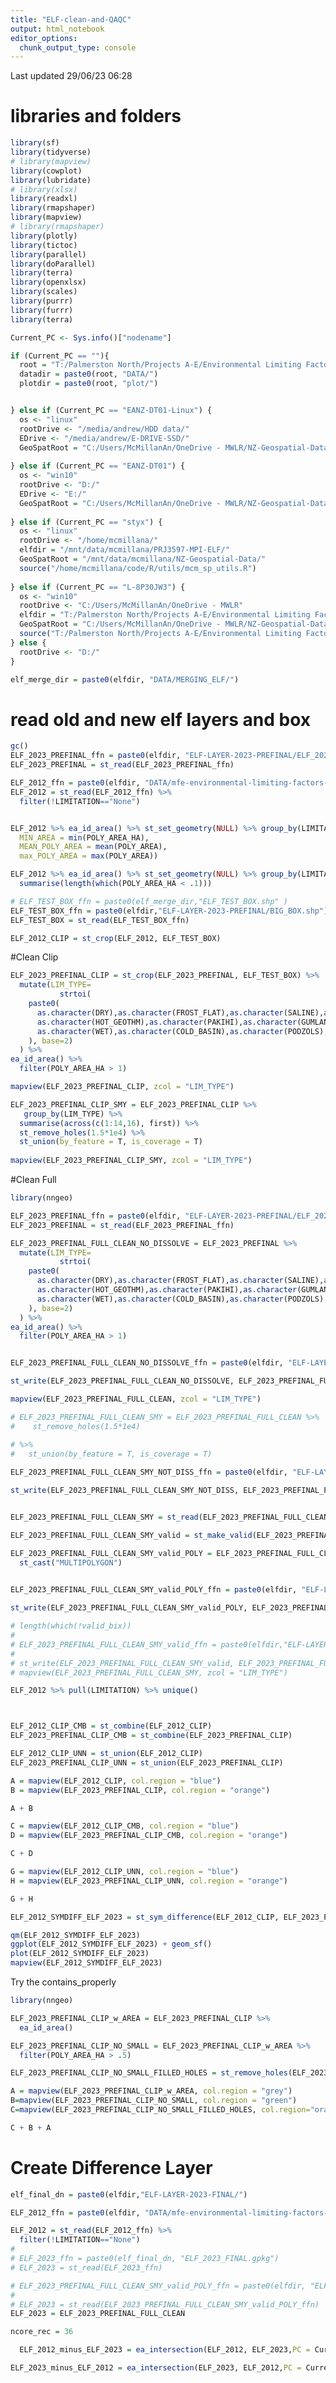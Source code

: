 ```yaml
---
title: "ELF-clean-and-QAQC"
output: html_notebook
editor_options: 
  chunk_output_type: console
---
```



Last updated 29/06/23 06:28

# libraries and folders


```r




library(sf)
library(tidyverse)
# library(mapview)
library(cowplot)
library(lubridate)
# library(xlsx)
library(readxl)
library(rmapshaper)
library(mapview)
# library(rmapshaper)
library(plotly)
library(tictoc)
library(parallel)
library(doParallel)
library(terra)
library(openxlsx)
library(scales)
library(purrr)
library(furrr)
library(terra)

Current_PC <- Sys.info()["nodename"]

if (Current_PC == ""){
  root = "T:/Palmerston North/Projects A-E/Environmental Limiting Factors/ELF_Project/"
  datadir = paste0(root, "DATA/")
  plotdir = paste0(root, "plot/")


} else if (Current_PC == "EANZ-DT01-Linux") {
  os <- "linux"
  rootDrive <- "/media/andrew/HDD data/"
  EDrive <- "/media/andrew/E-DRIVE-SSD/"
  GeoSpatRoot = "C:/Users/McMillanAn/OneDrive - MWLR/NZ-Geospatial-Data/"
  
} else if (Current_PC == "EANZ-DT01") {
  os <- "win10"
  rootDrive <- "D:/"
  EDrive <- "E:/"
  GeoSpatRoot = "C:/Users/McMillanAn/OneDrive - MWLR/NZ-Geospatial-Data/" #check this!
  
} else if (Current_PC == "styx") {
  os <- "linux"
  rootDrive <- "/home/mcmillana/"
  elfdir = "/mnt/data/mcmillana/PRJ3597-MPI-ELF/"
  GeoSpatRoot = "/mnt/data/mcmillana/NZ-Geospatial-Data/"
  source("/home/mcmillana/code/R/utils/mcm_sp_utils.R") 
  
} else if (Current_PC == "L-8P30JW3") {
  os <- "win10"
  rootDrive <- "C:/Users/McMillanAn/OneDrive - MWLR"
  elfdir = "T:/Palmerston North/Projects A-E/Environmental Limiting Factors/ELF_Project/"
  GeoSpatRoot = "C:/Users/McMillanAn/OneDrive - MWLR/NZ-Geospatial-Data/"
  source("T:/Palmerston North/Projects A-E/Environmental Limiting Factors/ELF_Project/DATA/SOIL_Limitation_layers/Rcode/mcm_sp_utils.R")  
} else {
  rootDrive <- "D:/"
}

elf_merge_dir = paste0(elfdir, "DATA/MERGING_ELF/")

```


# read old and new elf layers and box
```r
gc()
ELF_2023_PREFINAL_ffn = paste0(elfdir, "ELF-LAYER-2023-PREFINAL/ELF_2023_PREFINAL.gpkg")
ELF_2023_PREFINAL = st_read(ELF_2023_PREFINAL_ffn)

ELF_2012_ffn = paste0(elfdir, "DATA/mfe-environmental-limiting-factors-2012-SHP/environmental-limiting-factors-2012.shp")
ELF_2012 = st_read(ELF_2012_ffn) %>% 
  filter(!LIMITATION=="None")


ELF_2012 %>% ea_id_area() %>% st_set_geometry(NULL) %>% group_by(LIMITATION) %>% summarise(
  MIN_AREA = min(POLY_AREA_HA),
  MEAN_POLY_AREA = mean(POLY_AREA),
  max_POLY_AREA = max(POLY_AREA))

ELF_2012 %>% ea_id_area() %>% st_set_geometry(NULL) %>% group_by(LIMITATION) %>% 
  summarise(length(which(POLY_AREA_HA < .1)))

# ELF_TEST_BOX_ffn = paste0(elf_merge_dir,"ELF_TEST_BOX.shp" )
ELF_TEST_BOX_ffn = paste0(elfdir,"ELF-LAYER-2023-PREFINAL/BIG_BOX.shp")
ELF_TEST_BOX = st_read(ELF_TEST_BOX_ffn)

ELF_2012_CLIP = st_crop(ELF_2012, ELF_TEST_BOX)
```

#Clean Clip

```r

ELF_2023_PREFINAL_CLIP = st_crop(ELF_2023_PREFINAL, ELF_TEST_BOX) %>% 
  mutate(LIM_TYPE=
           strtoi(
    paste0(
      as.character(DRY),as.character(FROST_FLAT),as.character(SALINE),as.character(ULTRAMAFIC),
      as.character(HOT_GEOTHM),as.character(PAKIHI),as.character(GUMLANDS),as.character(SALT_SPRAY),
      as.character(WET),as.character(COLD_BASIN),as.character(PODZOLS),as.character(TREELINE)
    ), base=2)
  ) %>% 
ea_id_area() %>% 
  filter(POLY_AREA_HA > 1)

mapview(ELF_2023_PREFINAL_CLIP, zcol = "LIM_TYPE")

ELF_2023_PREFINAL_CLIP_SMY = ELF_2023_PREFINAL_CLIP %>% 
   group_by(LIM_TYPE) %>% 
  summarise(across(c(1:14,16), first)) %>% 
  st_remove_holes(1.5*1e4) %>% 
  st_union(by_feature = T, is_coverage = T)
  
mapview(ELF_2023_PREFINAL_CLIP_SMY, zcol = "LIM_TYPE")

```

#Clean Full


```r
library(nngeo)

ELF_2023_PREFINAL_ffn = paste0(elfdir, "ELF-LAYER-2023-PREFINAL/ELF_2023_PREFINAL.gpkg")
ELF_2023_PREFINAL = st_read(ELF_2023_PREFINAL_ffn)

ELF_2023_PREFINAL_FULL_CLEAN_NO_DISSOLVE = ELF_2023_PREFINAL %>% 
  mutate(LIM_TYPE=
           strtoi(
    paste0(
      as.character(DRY),as.character(FROST_FLAT),as.character(SALINE),as.character(ULTRAMAFIC),
      as.character(HOT_GEOTHM),as.character(PAKIHI),as.character(GUMLANDS),as.character(SALT_SPRAY),
      as.character(WET),as.character(COLD_BASIN),as.character(PODZOLS),as.character(TREELINE)
    ), base=2)
  ) %>% 
ea_id_area() %>% 
  filter(POLY_AREA_HA > 1)


ELF_2023_PREFINAL_FULL_CLEAN_NO_DISSOLVE_ffn = paste0(elfdir, "ELF-LAYER-2023-PREFINAL/ELF_2023_PREFINAL_FULL_CLEAN_NO_DISSOLVE_ffn.shp")

st_write(ELF_2023_PREFINAL_FULL_CLEAN_NO_DISSOLVE, ELF_2023_PREFINAL_FULL_CLEAN_NO_DISSOLVE_ffn, append = F)

mapview(ELF_2023_PREFINAL_FULL_CLEAN, zcol = "LIM_TYPE")

# ELF_2023_PREFINAL_FULL_CLEAN_SMY = ELF_2023_PREFINAL_FULL_CLEAN %>% 
#    st_remove_holes(1.5*1e4) 

# %>% 
#   st_union(by_feature = T, is_coverage = T)
  
ELF_2023_PREFINAL_FULL_CLEAN_SMY_NOT_DISS_ffn = paste0(elfdir, "ELF-LAYER-2023-PREFINAL/ELF_2023_PREFINAL_FULL_CLEAN_SMY.gpkg")

st_write(ELF_2023_PREFINAL_FULL_CLEAN_SMY_NOT_DISS, ELF_2023_PREFINAL_FULL_CLEAN_SMY_NOT_DISS_ffn, append = T)


ELF_2023_PREFINAL_FULL_CLEAN_SMY = st_read(ELF_2023_PREFINAL_FULL_CLEAN_SMY_ffn)

ELF_2023_PREFINAL_FULL_CLEAN_SMY_valid = st_make_valid(ELF_2023_PREFINAL_FULL_CLEAN_SMY) 

ELF_2023_PREFINAL_FULL_CLEAN_SMY_valid_POLY = ELF_2023_PREFINAL_FULL_CLEAN_SMY_valid %>% 
  st_cast("MULTIPOLYGON")
  

ELF_2023_PREFINAL_FULL_CLEAN_SMY_valid_POLY_ffn = paste0(elfdir, "ELF-LAYER-2023-PREFINAL/ELF_2023_PREFINAL_FULL_CLEAN_SMY_valid_POLY.gpkg")

st_write(ELF_2023_PREFINAL_FULL_CLEAN_SMY_valid_POLY, ELF_2023_PREFINAL_FULL_CLEAN_SMY_valid_POLY_ffn, append = F)

# length(which(!valid_bix))
# 
# ELF_2023_PREFINAL_FULL_CLEAN_SMY_valid_ffn = paste0(elfdir,"ELF-LAYER-2023-PREFINAL/ELF_2023_PREFINAL_FULL_CLEAN_SMY_valid.gpkg") 
# 
# st_write(ELF_2023_PREFINAL_FULL_CLEAN_SMY_valid, ELF_2023_PREFINAL_FULL_CLEAN_SMY_valid_ffn, append = F)
# mapview(ELF_2023_PREFINAL_FULL_CLEAN_SMY, zcol = "LIM_TYPE")

```


```r
ELF_2012 %>% pull(LIMITATION) %>% unique()



ELF_2012_CLIP_CMB = st_combine(ELF_2012_CLIP)
ELF_2023_PREFINAL_CLIP_CMB = st_combine(ELF_2023_PREFINAL_CLIP)

ELF_2012_CLIP_UNN = st_union(ELF_2012_CLIP)
ELF_2023_PREFINAL_CLIP_UNN = st_union(ELF_2023_PREFINAL_CLIP)

A = mapview(ELF_2012_CLIP, col.region = "blue")
B = mapview(ELF_2023_PREFINAL_CLIP, col.region = "orange")

A + B

C = mapview(ELF_2012_CLIP_CMB, col.region = "blue")
D = mapview(ELF_2023_PREFINAL_CLIP_CMB, col.region = "orange")

C + D

G = mapview(ELF_2012_CLIP_UNN, col.region = "blue")
H = mapview(ELF_2023_PREFINAL_CLIP_UNN, col.region = "orange")

G + H

ELF_2012_SYMDIFF_ELF_2023 = st_sym_difference(ELF_2012_CLIP, ELF_2023_PREFINAL_CLIP)

qm(ELF_2012_SYMDIFF_ELF_2023)
ggplot(ELF_2012_SYMDIFF_ELF_2023) + geom_sf()
plot(ELF_2012_SYMDIFF_ELF_2023)
mapview(ELF_2012_SYMDIFF_ELF_2023)

```

Try the contains_properly

```r
library(nngeo)

ELF_2023_PREFINAL_CLIP_w_AREA = ELF_2023_PREFINAL_CLIP %>% 
  ea_id_area()

ELF_2023_PREFINAL_CLIP_NO_SMALL = ELF_2023_PREFINAL_CLIP_w_AREA %>% 
  filter(POLY_AREA_HA > .5)

ELF_2023_PREFINAL_CLIP_NO_SMALL_FILLED_HOLES = st_remove_holes(ELF_2023_PREFINAL_CLIP_NO_SMALL, 9000)

A = mapview(ELF_2023_PREFINAL_CLIP_w_AREA, col.region = "grey")
B=mapview(ELF_2023_PREFINAL_CLIP_NO_SMALL, col.region = "green")
C=mapview(ELF_2023_PREFINAL_CLIP_NO_SMALL_FILLED_HOLES, col.region="orange")

C + B + A
```

# Create Difference Layer

```r

elf_final_dn = paste0(elfdir,"ELF-LAYER-2023-FINAL/")

ELF_2012_ffn = paste0(elfdir, "DATA/mfe-environmental-limiting-factors-2012-SHP/environmental-limiting-factors-2012.shp")

ELF_2012 = st_read(ELF_2012_ffn) %>% 
  filter(!LIMITATION=="None")
# 
# ELF_2023_ffn = paste0(elf_final_dn, "ELF_2023_FINAL.gpkg") 
# ELF_2023 = st_read(ELF_2023_ffn)

# ELF_2023_PREFINAL_FULL_CLEAN_SMY_valid_POLY_ffn = paste0(elfdir, "ELF-LAYER-2023-PREFINAL/ELF_2023_PREFINAL_FULL_CLEAN_SMY_valid_POLY.gpkg")
# 
# ELF_2023 = st_read(ELF_2023_PREFINAL_FULL_CLEAN_SMY_valid_POLY_ffn)
ELF_2023 = ELF_2023_PREFINAL_FULL_CLEAN

ncore_rec = 36

  ELF_2012_minus_ELF_2023 = ea_intersection(ELF_2012, ELF_2023,PC = Current_PC, ffn_stub = "ELF_2012_minus_ELF_2023", dn = elf_final_dn, parallel = T, ncore = ncore_rec, val = "both",filetype = "SHP",diff_opt = T )

ELF_2023_minus_ELF_2012 = ea_intersection(ELF_2023, ELF_2012,PC = Current_PC, ffn_stub = "ELF_2023_minus_ELF_2012", dn = elf_final_dn, parallel = T, ncore = ncore_rec, val = "both",filetype = "SHP",diff_opt = T )



```

